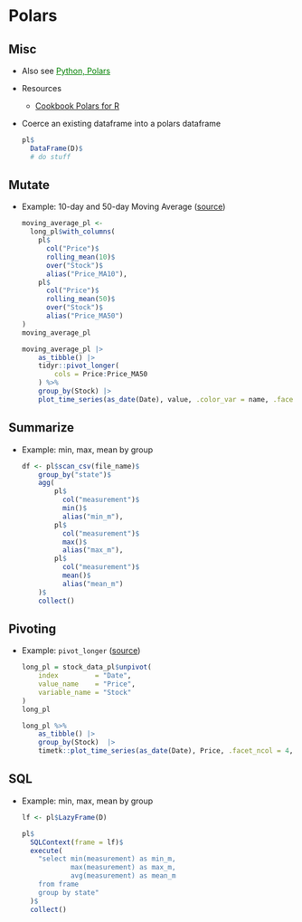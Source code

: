# Polars {#sec-r-polars .unnumbered}

## Misc {#sec-r-polars-misc .unnumbered}

-   Also see [Python, Polars](python-polars.qmd#sec-py-polars){style="color: green"}

-   Resources

    -   [Cookbook Polars for R](https://ddotta.github.io/cookbook-rpolars/)

-   Coerce an existing dataframe into a polars dataframe

    ``` r
    pl$
      DataFrame(D)$
      # do stuff
    ```

## Mutate {#sec-r-polars-mutate .unnumbered}

-   [Example]{.ribbon-highlight}: 10-day and 50-day Moving Average ([source](https://github.com/business-science/free_r_tips/blob/master/082_polars_in_r/082_polars_in_r.R))

    ``` r
    moving_average_pl <- 
      long_pl$with_columns(
        pl$
          col("Price")$
          rolling_mean(10)$
          over("Stock")$
          alias("Price_MA10"),
        pl$
          col("Price")$
          rolling_mean(50)$
          over("Stock")$
          alias("Price_MA50")
    )
    moving_average_pl

    moving_average_pl |> 
        as_tibble() |> 
        tidyr::pivot_longer(
            cols = Price:Price_MA50
        ) %>%
        group_by(Stock) |> 
        plot_time_series(as_date(Date), value, .color_var = name, .facet_ncol = 4, .smooth = FALSE)
    ```

## Summarize {#sec-r-polars-summarize .unnumbered}

-   Example: min, max, mean by group

    ``` r
    df <- pl$scan_csv(file_name)$
        group_by("state")$
        agg(
            pl$
              col("measurement")$
              min()$
              alias("min_m"),
            pl$
              col("measurement")$
              max()$
              alias("max_m"),
            pl$
              col("measurement")$
              mean()$
              alias("mean_m")
        )$
        collect()
    ```

## Pivoting {#sec-r-polars-pivot .unnumbered}

-   [Example]{.ribbon-highlight}: `pivot_longer` ([source](https://github.com/business-science/free_r_tips/blob/master/082_polars_in_r/082_polars_in_r.R))

    ``` r
    long_pl = stock_data_pl$unpivot(
        index         = "Date",
        value_name    = "Price",
        variable_name = "Stock"
    )
    long_pl

    long_pl %>%
        as_tibble() |> 
        group_by(Stock)  |> 
        timetk::plot_time_series(as_date(Date), Price, .facet_ncol = 4, .smooth = FALSE)
    ```

## SQL {#sec-r-polars-sql .unnumbered}

-   [Example]{.ribbon-highlight}: min, max, mean by group

    ``` r
    lf <- pl$LazyFrame(D) 

    pl$
      SQLContext(frame = lf)$
      execute(
        "select min(measurement) as min_m, 
                max(measurement) as max_m, 
                avg(measurement) as mean_m 
        from frame 
        group by state"
      )$
      collect()
    ```
